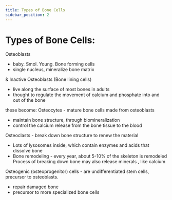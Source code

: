 ```yaml
---
title: Types of Bone Cells
sidebar_position: 2
---
```


# Types of Bone Cells: 

Osteoblasts 
- baby. Smol. Young. Bone forming cells
- single nucleus, mineralize bone matrix

& Inactive Osteoblasts (Bone lining cells) 
- live along the surface of most bones in adults
- thought to regulate the movement of calcium and phosphate into and out of the bone 

these become:
Osteocytes - mature bone cells made from osteoblasts
- maintain bone structure, through biomineralization
- control the calcium release from the bone tissue to the blood 

Osteoclasts - break down bone structure to renew the material
- Lots of lysosomes inside, which contain enzymes and acids that dissolve bone
- Bone remodeling - every year, about 5-10% of the skeleton is remodeled
Process of breaking down bone may also release minerals , like calcium

Osteogenic (osteoprogenitor) cells - are undifferentiated stem cells, precursor to osteoblasts.
- repair damaged bone
- precursor to more specialized bone cells